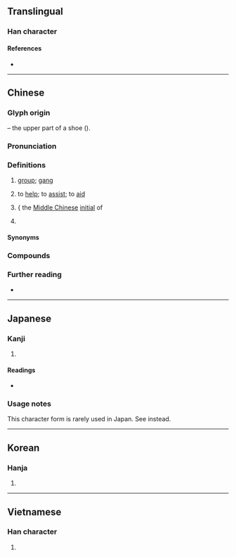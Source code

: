 {{also|帮|幇}}
{{character info}}
==Translingual==
{{Han simplified forms|幫|幇|帮}}
===Han character===
{{Han char|rn=50|rad=巾|as=14|sn=17|four=44227|canj=GIHAB|ids=⿱封帛}}

====References====
* {{Han ref|kx=0337.230|dkj=09125|dj=0644.280|hdz=10756.150|uh=5E6B|ud=24171|bh=C0B0|bd=49328}}

----

==Chinese==
{{zh-forms|s=帮|alt=幇,幚,邦-second round simplified}}

===Glyph origin===
{{Han etym}}
{{Han compound|封|帛|c1=p|c2=s|t2=silk|ls=psc}} – the upper part of a shoe ({{zh-l|*鞋幫}}).

===Pronunciation===
{{zh-pron
|m=bāng
|m-s=bang1
|dg=бон1
|c=bong1
|c-t=
|g=bong1
|h=pfs=pông;gd=bong1
|j=bon1
|mb=bó̤ng
|md=bŏng
|mn=pang/ml:pong/png
|mn_note=pang, pong - literary; png - vernacular
|mn-t=bang1
|w=1paan
|x=ban1
|mc=y
|oc=y
|ma=Zh-bang.ogg
|cat=n,v
}}

===Definitions===
{{zh-hanzi}}

# [[group]]; [[gang]]
#: {{zh-x|福建幫|{{w|Fujian gang|Fujian '''gang'''}}|C}}
# to [[help]]; to [[assist]]; to [[aid]]
# {{zh-div|母}} {{{lb|zh|Chinese linguistics}} the [[Middle Chinese]] [[initial]] of {{ltc-l|幫}}
# {{lb|zh|Min Nan}} {{zh-classifier|[[schedule]]d forms of [[transportation]], such as [[flight]]s and [[train]]s}}
#: {{zh-syn|班}}

====Synonyms====
{{zh-syn-saurus|幫助}}

===Compounds===
{{zh-der|幫別|幫口|幫伙|幫貧|幫閑|幫襯|幫兒|丐幫|一幫|幫寸|幫教|不幫襯|幫補|幫夥|幫嘴|幫凶|幫狗吃食|單幫|廣府幫|幫助|廝幫|幫手|幫虎吃食|幫閑鑽懶|幫門戶|幫興|幫腔|幫湊|幫懶鑽閑|幫忙|幫廚|幫套|幫匪|幫冬|幫傭|幫倒忙|幫個場子|幫住|幫亂|幫帖|告幫|客幫|大幫|大力幫忙|幫浦|在幫|四人幫|幫辦|幫會|幫班|幫工|幫丁|幫派|洪幫|搭幫|拉幫|相幫|撂地幫|牙幫骨|穿幫|清幫|腮幫子|青幫|船幫|紅幫|落地幫|訪山幫|黑幫|馬幫|行幫|走單幫|鞋幫|開幫|鑽懶幫閑|跑單幫}}

===Further reading===
* {{thcwd|12170}}

{{zh-cat|Elementary|Intermediate}}

----

==Japanese==

===Kanji===
{{ja-kanji|grade=|rs=巾14|shin=幇}}

# {{ja-kyujitai spelling of|幇}}

====Readings====
* {{ja-readings|on=[[ほう]] (hō)|kun=[[たすける]] (tasukeru)}}

===Usage notes===
This character form is rarely used in Japan. See {{l|ja|幇}} instead.

----

==Korean==

===Hanja===
{{ko-hanja|돕다|도울|방}}

# {{hanja form of|방|[[help]]}}

----

==Vietnamese==

===Han character===
{{vi-hantu|[[bang]]|rs=巾14}}

# {{rfdef|vi|sort=巾14}}